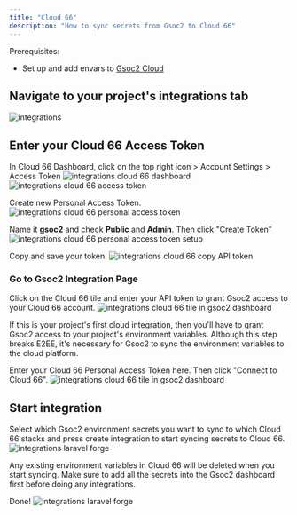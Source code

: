 ```yaml
---
title: "Cloud 66"
description: "How to sync secrets from Gsoc2 to Cloud 66"
---
```


Prerequisites:

- Set up and add envars to [Gsoc2 Cloud](https://app.gsoc2.com)

## Navigate to your project's integrations tab

![integrations](../../images/integrations.png)

## Enter your Cloud 66 Access Token

In Cloud 66 Dashboard, click on the top right icon > Account Settings > Access Token
![integrations cloud 66 dashboard](../../images/integrations/cloud-66/integrations-cloud-66-dashboard.png)
![integrations cloud 66 access token](../../images/integrations/cloud-66/integrations-cloud-66-access-token.png)

Create new Personal Access Token. 
![integrations cloud 66 personal access token](../../images/integrations/cloud-66/integrations-cloud-66-pat.png)

Name it **gsoc2** and check **Public** and **Admin**. Then click "Create Token"
![integrations cloud 66 personal access token setup](../../images/integrations/cloud-66/integrations-cloud-66-pat-setup.png)

Copy and save your token.
![integrations cloud 66 copy API token](../../images/integrations/cloud-66/integrations-cloud-66-copy-pat.png)

### Go to Gsoc2 Integration Page

Click on the Cloud 66 tile and enter your API token to grant Gsoc2 access to your Cloud 66 account.
![integrations cloud 66 tile in gsoc2 dashboard](../../images/integrations/cloud-66/integrations-cloud-66-gsoc2-dashboard.png)

<Info>
  If this is your project's first cloud integration, then you'll have to grant
  Gsoc2 access to your project's environment variables. Although this step
  breaks E2EE, it's necessary for Gsoc2 to sync the environment variables to
  the cloud platform.
</Info>

Enter your Cloud 66 Personal Access Token here. Then click "Connect to Cloud 66".
![integrations cloud 66 tile in gsoc2 dashboard](../../images/integrations/cloud-66/integrations-cloud-66-paste-pat.png)


## Start integration

Select which Gsoc2 environment secrets you want to sync to which Cloud 66 stacks and press create integration to start syncing secrets to Cloud 66.
![integrations laravel forge](../../images/integrations/cloud-66/integrations-cloud-66-create.png)

<Warning>
  Any existing environment variables in Cloud 66 will be deleted when you start syncing. Make sure to add all the secrets into the Gsoc2 dashboard first before doing any integrations.
</Warning>

Done!
![integrations laravel forge](../../images/integrations/cloud-66/integrations-cloud-66-done.png)
